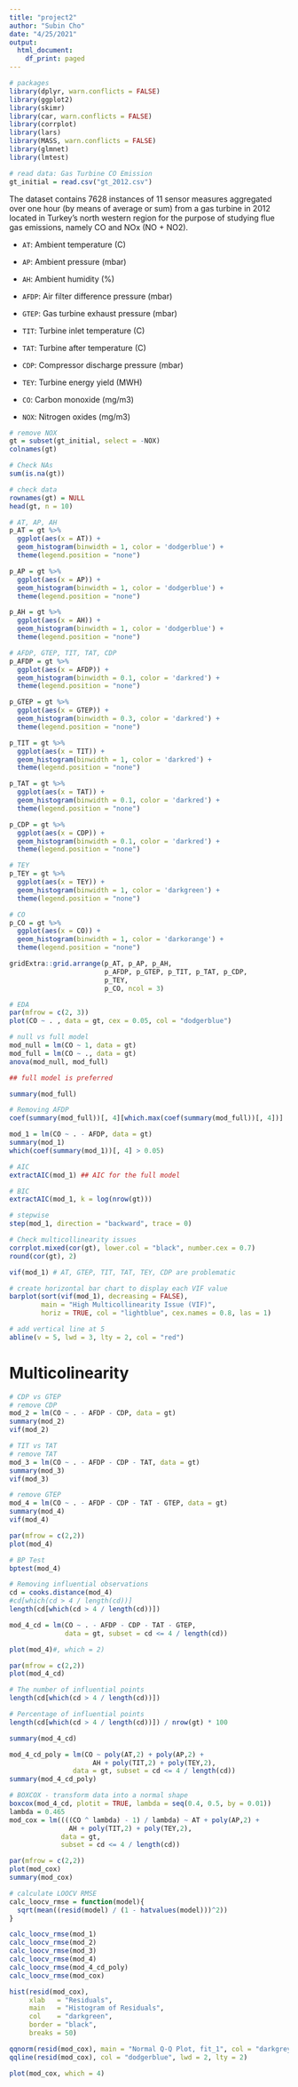 ```yaml
---
title: "project2"
author: "Subin Cho"
date: "4/25/2021"
output:
  html_document:
    df_print: paged
---
```


```r
# packages
library(dplyr, warn.conflicts = FALSE)
library(ggplot2)
library(skimr)
library(car, warn.conflicts = FALSE)
library(corrplot)
library(lars)
library(MASS, warn.conflicts = FALSE)
library(glmnet)
library(lmtest)
```

```r
# read data: Gas Turbine CO Emission
gt_initial = read.csv("gt_2012.csv")
```

The dataset contains 7628 instances of 11 sensor measures aggregated over one hour (by means of average or sum) from a gas turbine in 2012 located in Turkey's north western region for the purpose of studying flue gas emissions, namely CO and NOx (NO + NO2).

- `AT`: Ambient temperature (C)
- `AP`: Ambient pressure (mbar) 
- `AH`: Ambient humidity (%) 

- `AFDP`: Air filter difference pressure (mbar)
- `GTEP`: Gas turbine exhaust pressure (mbar)
- `TIT`: Turbine inlet temperature (C)
- `TAT`: Turbine after temperature (C)
- `CDP`: Compressor discharge pressure (mbar)

- `TEY`: Turbine energy yield (MWH)

- `CO`: Carbon monoxide (mg/m3)
- `NOX`: Nitrogen oxides (mg/m3)

```r
# remove NOX
gt = subset(gt_initial, select = -NOX)
colnames(gt)
```

```r
# Check NAs
sum(is.na(gt))
```

```r
# check data
rownames(gt) = NULL
head(gt, n = 10)
```

```r
# AT, AP, AH
p_AT = gt %>% 
  ggplot(aes(x = AT)) +
  geom_histogram(binwidth = 1, color = 'dodgerblue') + 
  theme(legend.position = "none")

p_AP = gt %>% 
  ggplot(aes(x = AP)) +
  geom_histogram(binwidth = 1, color = 'dodgerblue') + 
  theme(legend.position = "none")

p_AH = gt %>% 
  ggplot(aes(x = AH)) +
  geom_histogram(binwidth = 1, color = 'dodgerblue') + 
  theme(legend.position = "none")

# AFDP, GTEP, TIT, TAT, CDP
p_AFDP = gt %>% 
  ggplot(aes(x = AFDP)) +
  geom_histogram(binwidth = 0.1, color = 'darkred') + 
  theme(legend.position = "none")

p_GTEP = gt %>% 
  ggplot(aes(x = GTEP)) +
  geom_histogram(binwidth = 0.3, color = 'darkred') + 
  theme(legend.position = "none")

p_TIT = gt %>% 
  ggplot(aes(x = TIT)) +
  geom_histogram(binwidth = 1, color = 'darkred') + 
  theme(legend.position = "none")

p_TAT = gt %>% 
  ggplot(aes(x = TAT)) +
  geom_histogram(binwidth = 0.1, color = 'darkred') + 
  theme(legend.position = "none")

p_CDP = gt %>% 
  ggplot(aes(x = CDP)) +
  geom_histogram(binwidth = 0.1, color = 'darkred') + 
  theme(legend.position = "none")

# TEY
p_TEY = gt %>% 
  ggplot(aes(x = TEY)) +
  geom_histogram(binwidth = 1, color = 'darkgreen') + 
  theme(legend.position = "none")

# CO
p_CO = gt %>% 
  ggplot(aes(x = CO)) + 
  geom_histogram(binwidth = 1, color = 'darkorange') + 
  theme(legend.position = "none")
```

```r
gridExtra::grid.arrange(p_AT, p_AP, p_AH,
                        p_AFDP, p_GTEP, p_TIT, p_TAT, p_CDP,
                        p_TEY,
                        p_CO, ncol = 3)
```

```r
# EDA
par(mfrow = c(2, 3))
plot(CO ~ . , data = gt, cex = 0.05, col = "dodgerblue")
```

```r
# null vs full model
mod_null = lm(CO ~ 1, data = gt)
mod_full = lm(CO ~ ., data = gt)
anova(mod_null, mod_full)

## full model is preferred
```

```r
summary(mod_full)
```

```r
# Removing AFDP
coef(summary(mod_full))[, 4][which.max(coef(summary(mod_full))[, 4])]
```

```r
mod_1 = lm(CO ~ . - AFDP, data = gt)
summary(mod_1)
which(coef(summary(mod_1))[, 4] > 0.05)
```

```r
# AIC
extractAIC(mod_1) ## AIC for the full model

# BIC
extractAIC(mod_1, k = log(nrow(gt)))

# stepwise
step(mod_1, direction = "backward", trace = 0)
```

```r
# Check multicollinearity issues
corrplot.mixed(cor(gt), lower.col = "black", number.cex = 0.7)
round(cor(gt), 2)
```

```r
vif(mod_1) # AT, GTEP, TIT, TAT, TEY, CDP are problematic

# create horizontal bar chart to display each VIF value
barplot(sort(vif(mod_1), decreasing = FALSE), 
        main = "High Multicollinearity Issue (VIF)", 
        horiz = TRUE, col = "lightblue", cex.names = 0.8, las = 1)

# add vertical line at 5
abline(v = 5, lwd = 3, lty = 2, col = "red")
```

# Multicolinearity
```r
# CDP vs GTEP
# remove CDP
mod_2 = lm(CO ~ . - AFDP - CDP, data = gt)
summary(mod_2)
vif(mod_2)
```

```r
# TIT vs TAT
# remove TAT
mod_3 = lm(CO ~ . - AFDP - CDP - TAT, data = gt)
summary(mod_3)
vif(mod_3)
```

```r
# remove GTEP
mod_4 = lm(CO ~ . - AFDP - CDP - TAT - GTEP, data = gt)
summary(mod_4)
vif(mod_4)
```

```r
par(mfrow = c(2,2))
plot(mod_4)
```

```r
# BP Test
bptest(mod_4)
```

```r
# Removing influential observations
cd = cooks.distance(mod_4)
#cd[which(cd > 4 / length(cd))]
length(cd[which(cd > 4 / length(cd))])

mod_4_cd = lm(CO ~ . - AFDP - CDP - TAT - GTEP, 
              data = gt, subset = cd <= 4 / length(cd))

plot(mod_4)#, which = 2)

par(mfrow = c(2,2))
plot(mod_4_cd)
```

```r
# The number of influential points
length(cd[which(cd > 4 / length(cd))])

# Percentage of influential points
length(cd[which(cd > 4 / length(cd))]) / nrow(gt) * 100
```

```r
summary(mod_4_cd)
```

```r
mod_4_cd_poly = lm(CO ~ poly(AT,2) + poly(AP,2) + 
                     AH + poly(TIT,2) + poly(TEY,2),
                data = gt, subset = cd <= 4 / length(cd))
summary(mod_4_cd_poly)
```

```r
# BOXCOX - transform data into a normal shape
boxcox(mod_4_cd, plotit = TRUE, lambda = seq(0.4, 0.5, by = 0.01))
lambda = 0.465
mod_cox = lm((((CO ^ lambda) - 1) / lambda) ~ AT + poly(AP,2) + 
               AH + poly(TIT,2) + poly(TEY,2), 
             data = gt, 
             subset = cd <= 4 / length(cd))

par(mfrow = c(2,2))
plot(mod_cox)
summary(mod_cox)
```


```r
# calculate LOOCV RMSE
calc_loocv_rmse = function(model){
  sqrt(mean((resid(model) / (1 - hatvalues(model)))^2))
}

calc_loocv_rmse(mod_1)
calc_loocv_rmse(mod_2)
calc_loocv_rmse(mod_3)
calc_loocv_rmse(mod_4)
calc_loocv_rmse(mod_4_cd_poly)
calc_loocv_rmse(mod_cox)
```

```r
hist(resid(mod_cox),
     xlab   = "Residuals",
     main   = "Histogram of Residuals",
     col    = "darkgreen",
     border = "black",
     breaks = 50)
```

```r
qqnorm(resid(mod_cox), main = "Normal Q-Q Plot, fit_1", col = "darkgrey")
qqline(resid(mod_cox), col = "dodgerblue", lwd = 2, lty = 2)
```

```r
plot(mod_cox, which = 4)
```



